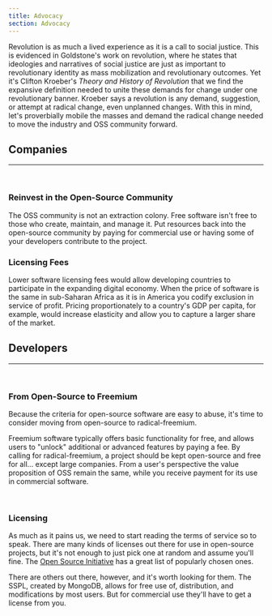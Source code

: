 ```yaml
---
title: Advocacy
section: Advocacy
---
```


Revolution is as much a lived experience as it is a call to social justice.
This is evidenced in Goldstone's work on revolution, where he states that
ideologies and narratives of social justice are just as important to
revolutionary identity as mass mobilization and revolutionary outcomes. Yet
it's Clifton Kroeber's _Theory and History of Revolution_ that we find the
expansive definition needed to unite these demands for change under
one revolutionary banner. Kroeber says a revolution is any demand,
suggestion, or attempt at radical change, even unplanned changes. With this
in mind, let's proverbially mobile the masses and demand the radical change
needed to move the industry and OSS community forward.

## Companies
---
<br />

### Reinvest in the Open-Source Community
The OSS community is not an extraction colony. Free software isn't free
to those who create, maintain, and manage it. Put resources back
into the open-source community by paying for commercial use or having some
of your developers contribute to the project.


### Licensing Fees
Lower software licensing fees would allow developing countries to
participate in the expanding digital economy. When the price of software is
the same in sub-Saharan Africa as it is in America you codify exclusion in
service of profit. Pricing proportionately to a country's GDP per capita,
for example, would increase elasticity and allow you to capture a larger
share of the market.

## Developers
---
<br />

### From Open-Source to Freemium
Because the criteria for open-source software are easy to abuse,
it's time to consider moving from open-source to radical-freemium.

Freemium software typically offers basic functionality for free, and allows
users to "unlock" additional or advanced features by paying a fee. By
calling for radical-freemium, a project should be kept open-source and free
for all... except large companies. From a user's perspective the value proposition of
OSS remain the same, while you receive payment for its use in commercial
software.


<br />

### Licensing

As much as it pains us, we need to start reading the terms of service so to
speak. There are many kinds of licenses out there for use in open-source
projects, but it's not enough to just pick one at random and assume you'll
fine. The [Open Source Initiative](https://opensource.org/licenses/category)
has a great list of popularly chosen ones.

There are others out there, however, and it's worth looking for them. The
SSPL, created by MongoDB, allows for free use of, distribution,
 and modifications by most users. But for commercial use they'll have to get
a license from you.


